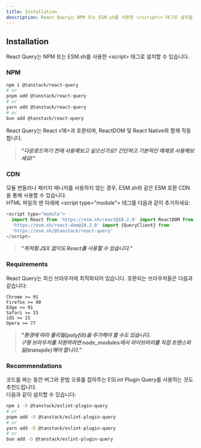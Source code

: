 ```yaml
---
title: Installation
description: React Query는 NPM 또는 ESM.sh를 사용한 \<script\> 태그로 설치할 수 있습니다.
---
```


## Installation

React Query는 NPM 또는 ESM.sh를 사용한 \<script\> 태그로 설치할 수 있습니다.

### NPM

```bash
npm i @tanstack/react-query
# or
pnpm add @tanstack/react-query
# or
yarn add @tanstack/react-query
# or
bun add @tanstack/react-query
```

React Query는 React v18+과 호환되며, ReactDOM 및 React Native와 함께 작동합니다.

> <b>
>   <i>
>     "다운로드하기 전에 사용해보고 싶으신가요? 간단하고 기본적인 예제로
>     사용해보세요!"
>   </i>
> </b>

### CDN

모듈 번들러나 패키지 매니저를 사용하지 않는 경우, ESM.sh와 같은 ESM 호환 CDN을 통해 사용할 수 있습니다.  
HTML 파일의 맨 아래에 \<script type="module"\> 태그를 다음과 같이 추가하세요:

```js
<script type="module">
  import React from 'https://esm.sh/react@18.2.0' import ReactDOM from
  'https://esm.sh/react-dom@18.2.0' import {QueryClient} from
  'https://esm.sh/@tanstack/react-query'
</script>
```

> <b>
>   <i>"위처럼 JSX 없이도 React를 사용할 수 있습니다."</i>
> </b>

### Requirements

React Query는 최신 브라우저에 최적화되어 있습니다. 호환되는 브라우저들은 다음과 같습니다:

```
Chrome >= 91
Firefox >= 90
Edge >= 91
Safari >= 15
iOS >= 15
Opera >= 77
```

> <b>
>   <i>
>     "환경에 따라 폴리필(polyfill)을 추가해야 할 수도 있습니다. <br />
>     구형 브라우저를 지원하려면 node_modules에서 라이브러리를 직접 트랜스파일(transpile)해야
>     합니다."
>   </i>
> </b>

### Recommendations

코드를 짜는 동안 버그와 문법 오류를 잡아주는 ESLint Plugin Query를 사용하는 것도 추천드립니다.  
다음과 같이 설치할 수 있습니다:

```bash
npm i -D @tanstack/eslint-plugin-query
# or
pnpm add -D @tanstack/eslint-plugin-query
# or
yarn add -D @tanstack/eslint-plugin-query
# or
bun add -D @tanstack/eslint-plugin-query
```

